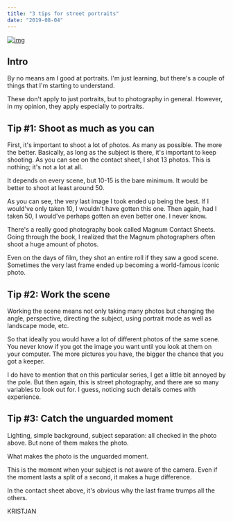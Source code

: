 ```yaml
---
title: "3 tips for street portraits"
date: "2019-08-04"
---
```


[![img](https://kristjanvingel.files.wordpress.com/2019/07/contact-sheet1.jpg?w=1024)](https://kristjanvingel.files.wordpress.com/2019/07/contact-sheet1.jpg?w=1024)

## Intro

By no means am I good at portraits. I'm just learning, but there's a couple of things that I'm starting to understand.

These don't apply to just portraits, but to photography in general. However, in my opinion, they apply especially to portraits.

## Tip #1: Shoot as much as you can

First, it's important to shoot a lot of photos. As many as possible. The more the better. Basically, as long as the subject is there, it's important to keep shooting. As you can see on the contact sheet, I shot 13 photos. This is nothing; it's not a lot at all.

It depends on every scene, but 10-15 is the bare minimum. It would be better to shoot at least around 50.

As you can see, the very last image I took ended up being the best. If I would've only taken 10, I wouldn't have gotten this one. Then again, had I taken 50, I would've perhaps gotten an even better one. I never know.

There's a really good photography book called Magnum Contact Sheets. Going through the book, I realized that the Magnum photographers often shoot a huge amount of photos.

Even on the days of film, they shot an entire roll if they saw a good scene. Sometimes the very last frame ended up becoming a world-famous iconic photo.

## Tip #2: Work the scene

Working the scene means not only taking many photos but changing the angle, perspective, directing the subject, using portrait mode as well as landscape mode, etc.

So that ideally you would have a lot of different photos of the same scene. You never know if you got the image you want until you look at them on your computer. The more pictures you have, the bigger the chance that you got a keeper.

I do have to mention that on this particular series, I get a little bit annoyed by the pole. But then again, this is street photography, and there are so many variables to look out for. I guess, noticing such details comes with experience.

## Tip #3: Catch the unguarded moment

Lighting, simple background, subject separation: all checked in the photo above. But none of them makes the photo.

What makes the photo is the unguarded moment.

This is the moment when your subject is not aware of the camera. Even if the moment lasts a split of a second, it makes a huge difference.

In the contact sheet above, it's obvious why the last frame trumps all the others.

KRISTJAN
